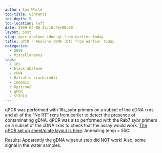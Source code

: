 ```yaml
---
author: Sam White
toc-title: Contents
toc-depth: 5
toc-location: left
date: 2009-04-08 23:18:46+00:00
layout: post
slug: qpcr-abalone-cdna-qt-from-earlier-today
title: qPCR - Abalone cDNA (QT) from earlier today
categories:
  - 2009
  - Miscellaneous
tags:
  - 16s
  - black abalone
  - cDNA
  - Haliotis cracherodii
  - Immomix
  - Opticon2
  - qPCR
  - SYTO13
---
```


qPCR was performed with 16s_sybr primers on a subset of the cDNA rxns and all of the "No RT" rxns from earlier to detect the presence of contaminating gDNA. qPCR was also performed with the Rab7_sybr primers on a subset of the cDNA rxns to check that the assay would work. [The qPCR set up sheet/plate layout is here](https://eagle.fish.washington.edu/Arabidopsis/Notebook%20Workup%20Files/20090408-05.jpg). Annealing temp = 55C.

Results: Apparently the gDNA wipeout step did NOT work! Also, some signal in the water samples.
